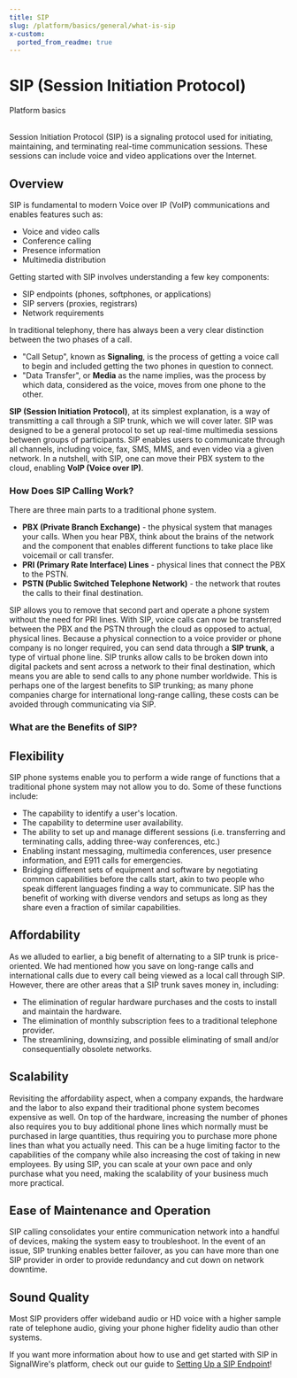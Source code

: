 ```yaml
---
title: SIP
slug: /platform/basics/general/what-is-sip
x-custom:
  ported_from_readme: true
---
```


# SIP (Session Initiation Protocol)

<Subtitle>Platform basics</Subtitle><br/><br/>

Session Initiation Protocol (SIP) is a signaling protocol used for initiating, maintaining, and terminating real-time communication sessions. 
These sessions can include voice and video applications over the Internet. 

## Overview

SIP is fundamental to modern Voice over IP (VoIP) communications and enables features such as:

- Voice and video calls
- Conference calling
- Presence information
- Multimedia distribution

Getting started with SIP involves understanding a few key components:
- SIP endpoints (phones, softphones, or applications)
- SIP servers (proxies, registrars)
- Network requirements

In traditional telephony, there has always been a very clear distinction between the two phases of a call. 

- "Call Setup", known as **Signaling**, is the process of getting a voice call to begin and included getting the two phones in question to connect.
- "Data Transfer", or **Media** as the name implies, was the process by which data, considered as the voice, moves from one phone to the other. 

**SIP (Session Initiation Protocol)**, at its simplest explanation, 
is a way of transmitting a call through a SIP trunk, which we will cover later. 
SIP was designed to be a general protocol to set up real-time multimedia sessions between groups of participants. 
SIP enables users to communicate through all channels, including voice, fax, SMS, MMS, and even video via a given network. 
In a nutshell, with SIP, one can move their PBX system to the cloud, enabling **VoIP (Voice over IP)**.

### How Does SIP Calling Work?

There are three main parts to a traditional phone system. 

- **PBX (Private Branch Exchange)** - the physical system that manages your calls. 
When you hear PBX, think about the brains of the network and the component that enables different functions to take place like voicemail or call transfer.
- **PRI (Primary Rate Interface) Lines** - physical lines that connect the PBX to the PSTN.
- **PSTN (Public Switched Telephone Network)** - the network that routes the calls to their final destination. 

SIP allows you to remove that second part and operate a phone system without the need for PRI lines.
With SIP, voice calls can now be transferred between the PBX and the PSTN through the cloud as opposed to actual, physical lines. 
Because a physical connection to a voice provider or phone company is no longer required, you can send data through a **SIP trunk**, a type of virtual phone line. 
SIP trunks allow calls to be broken down into digital packets and sent across a network to their final destination, which means you are able to send calls to any phone number worldwide. 
This is perhaps one of the largest benefits to SIP trunking; 
as many phone companies charge for international long-range calling, these costs can be avoided through communicating via SIP.

### What are the Benefits of SIP?

Flexibility
-----------

SIP phone systems enable you to perform a wide range of functions that a traditional phone system may not allow you to do. Some of these functions include:

- The capability to identify a user's location.
- The capability to determine user availability.
- The ability to set up and manage different sessions (i.e. transferring and terminating calls, adding three-way conferences, etc.)
- Enabling instant messaging, multimedia conferences, user presence information, and E911 calls for emergencies.
- Bridging different sets of equipment and software by negotiating common capabilities before the calls start, akin to two people who speak different languages finding a way to communicate. SIP has the benefit of working with diverse vendors and setups as long as they share even a fraction of similar capabilities.

Affordability
-------------

As we alluded to earlier, a big benefit of alternating to a SIP trunk is price-oriented. We had mentioned how you save on long-range calls and international calls due to every call being viewed as a local call through SIP. However, there are other areas that a SIP trunk saves money in, including:

- The elimination of regular hardware purchases and the costs to install and maintain the hardware.
- The elimination of monthly subscription fees to a traditional telephone provider.
- The streamlining, downsizing, and possible eliminating of small and/or consequentially obsolete networks. 

Scalability
-----------

Revisiting the affordability aspect, when a company expands, the hardware and the labor to also expand their traditional phone system becomes expensive as well. On top of the hardware, increasing the number of phones also requires you to buy additional phone lines which normally must be purchased in large quantities, thus requiring you to purchase more phone lines than what you actually need. This can be a huge limiting factor to the capabilities of the company while also increasing the cost of taking in new employees. By using SIP, you can scale at your own pace and only purchase what you need, making the scalability of your business much more practical.

Ease of Maintenance and Operation
---------------------------------

SIP calling consolidates your entire communication network into a handful of devices, making the system easy to troubleshoot. In the event of an issue, SIP trunking enables better failover, as you can have more than one SIP provider in order to provide redundancy and cut down on network downtime.

Sound Quality
-------------

Most SIP providers offer wideband audio or HD voice with a higher sample rate of telephone audio, giving your phone higher fidelity audio than other systems.

If you want more information about how to use and get started with SIP in SignalWire's platform, check out our guide to
[Setting Up a SIP Endpoint](/voice/sip/get-started)!
